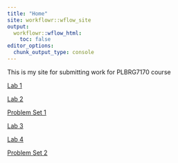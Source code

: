 ```yaml
---
title: "Home"
site: workflowr::wflow_site
output:
  workflowr::wflow_html:
    toc: false
editor_options:
  chunk_output_type: console
---
```


This is my site for submitting work for PLBRG7170 course

[Lab 1](lab1_Simulate.html)

[Lab 2](lab2_MatrixAlgebra.html)

[Problem Set 1](pset1_tpm.html)

[Lab 3](Lab3_ProgrammingAlphaSimR.html)

[Lab 4](Lab_DataForBreedingValue.html)

[Problem Set 2](pset2_tpm.html)
